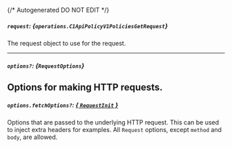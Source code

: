 {/* Autogenerated DO NOT EDIT  */}

##### `request`: *{`operations.C1ApiPolicyV1PoliciesGetRequest`}*
The request object to use for the request.

<Collapsible openLabel={Labels.showProperties} closeLabel={Labels.hideProperties}>
  <C1ApiPolicyV1PoliciesGetRequest />
</Collapsible>

---
##### `options?`: *{`RequestOptions`}*
Options for making HTTP requests.
---
##### `options.fetchOptions?`: [*{ `RequestInit` }*](https://developer.mozilla.org/en-US/docs/Web/API/Request/Request#options)
Options that are passed to the underlying HTTP request. This can be used to inject extra headers for examples. All `Request` options, except `method` and `body`, are allowed.

